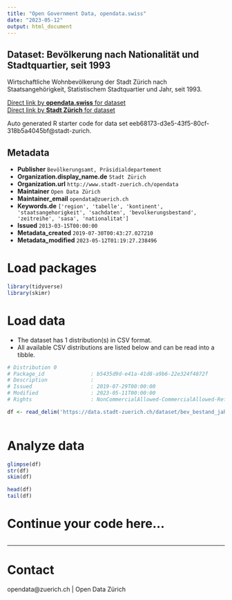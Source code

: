 ```yaml
---
title: "Open Government Data, opendata.swiss"
date: "2023-05-12"
output: html_document
---
```


## Dataset: Bevölkerung nach Nationalität und Stadtquartier, seit 1993


Wirtschaftliche Wohnbevölkerung der Stadt Zürich nach Staatsangehörigkeit, Statistischem Stadtquartier und Jahr, seit 1993.


[Direct link by **opendata.swiss** for dataset](https://opendata.swiss/de/dataset/bevolkerung-nach-nationalitat-und-stadtquartier-seit-19932)<br>
[Direct link by **Stadt Zürich** for dataset](https://data.stadt-zuerich.ch/dataset/bev_bestand_jahr_quartier_nationalitaet_od3361)

Auto generated R starter code for data set eeb68173-d3e5-43f5-80cf-318b5a4045bf@stadt-zurich.

## Metadata

- **Publisher** `Bevölkerungsamt, Präsidialdepartement`
- **Organization.display_name.de** `Stadt Zürich`
- **Organization.url** `http://www.stadt-zuerich.ch/opendata`
- **Maintainer** `Open Data Zürich`
- **Maintainer_email** `opendata@zuerich.ch`
- **Keywords.de** `['region', 'tabelle', 'kontinent', 'staatsangehorigkeit', 'sachdaten', 'bevolkerungsbestand', 'zeitreihe', 'sasa', 'nationalitat']`
- **Issued** `2013-03-15T00:00:00`
- **Metadata_created** `2019-07-30T00:43:27.027210`
- **Metadata_modified** `2023-05-12T01:19:27.238496`


# Load packages

```r

library(tidyverse)
library(skimr)

```

# Load data

-   The dataset has 1 distribution(s) in CSV format.
-   All available CSV distributions are listed below and can be read into a tibble.

```r

# Distribution 0
# Package_id               : b5435d9d-e41a-41d8-a9b6-22e324f4872f
# Description              : 
# Issued                   : 2019-07-29T00:00:00
# Modified                 : 2023-05-11T00:00:00
# Rights                   : NonCommercialAllowed-CommercialAllowed-ReferenceNotRequired

df <- read_delim('https://data.stadt-zuerich.ch/dataset/bev_bestand_jahr_quartier_nationalitaet_od3361/download/BEV336OD3361.csv')



```

# Analyze data

```r

glimpse(df)
str(df)
skim(df)

head(df)
tail(df)

```

# Continue your code here...

```r

```

------------------------------------------------------------------------

# Contact

opendata@zuerich.ch | Open Data Zürich
